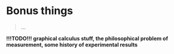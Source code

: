 # Bonus things

> ...

**!!!TODO!!! graphical calculus stuff, the philosophical problem of measurement, some history of experimental results**



